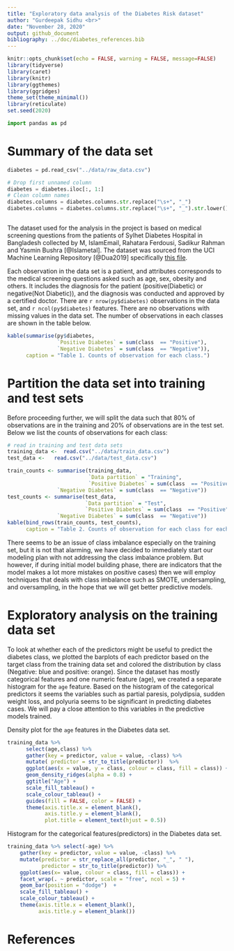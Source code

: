 ```yaml
---
title: "Exploratory data analysis of the Diabetes Risk dataset"
author: "Gurdeepak Sidhu <br>"
date: "November 28, 2020"
output: github_document
bibliography: ../doc/diabetes_references.bib
---
```


```r
knitr::opts_chunk$set(echo = FALSE, warning = FALSE, message=FALSE)
library(tidyverse)
library(caret)
library(knitr)
library(ggthemes)
library(ggridges)
theme_set(theme_minimal())
library(reticulate)
set.seed(2020)
```


```python
import pandas as pd

```

# Summary of the data set

```python
diabetes = pd.read_csv("../data/raw_data.csv")

# Drop first unnamed column
diabetes = diabetes.iloc[:, 1:]
# Clean column names
diabetes.columns = diabetes.columns.str.replace("\s+", "_")
diabetes.columns = diabetes.columns.str.replace("\s+", "_").str.lower()



```
The dataset used for the analysis in the project is based on medical screening questions from the patients of Sylhet Diabetes Hospital in Bangladesh collected by M, IslamEmail, Rahatara Ferdousi, Sadikur Rahman and Yasmin Bushra [@Islametal]. The dataset was sourced from the UCI Machine Learning Repository [@Dua2019] specifically [this file](https://archive.ics.uci.edu/ml/machine-learning-databases/00529/diabetes_data_upload.csv).

Each observation in the data set is a patient, and attributes corresponds to the medical screening questions asked such as age, sex, obesity and others. It includes the diagnosis for the patient (positive(Diabetic) or negative(Not Diabetic)), and the diagnosis was conducted and approved by a certified doctor. There are `r nrow(py$diabetes)` observations in the data set, and `r ncol(py$diabetes)` features. There are no observations with missing values in the data set. The number of observations in each classes are shown in the table below.


```r
kable(summarise(py$diabetes,
                `Positive Diabetes` = sum(class  == "Positive"),
                `Negative Diabetes` = sum(class  == "Negative")),
      caption = "Table 1. Counts of observation for each class.")
```


# Partition the data set into training and test sets

Before proceeding further, we will split the data such that 80% of observations are in the training and 20% of observations are in the test set. Below we list the counts of observations for each class:

```r
# read in training and test data sets
training_data <-  read.csv("../data/train_data.csv")
test_data <-   read.csv("../data/test_data.csv")

train_counts <- summarise(training_data,
                          `Data partition` = "Training",
                          `Positive Diabetes` = sum(class  == "Positive"),
                `Negative Diabetes` = sum(class  == "Negative"))
test_counts <- summarise(test_data,
                         `Data partition` = "Test",
                         `Positive Diabetes` = sum(class  == "Positive"),
                `Negative Diabetes` = sum(class  == "Negative"))
kable(bind_rows(train_counts, test_counts),
      caption = "Table 2. Counts of observation for each class for each data partition.")
```

There seems to be an issue of class imbalance especially on the training set, but it is not that alarming, we have decided to immediately start our modeling plan with not addressing the class imbalance problem. But however, if during initial model building phase, there are indicators that the model makes a lot more mistakes on positive cases) then we will employ techniques that deals with class imbalance such as SMOTE, undersampling, and oversampling, in the hope that we will get better predictive models. 

# Exploratory analysis on the training data set

To look at whether each of the predictors might be useful to predict the diabetes class, we plotted the barplots of each predictor based on the target class from the training data set and colored the distribution by class (Negative: blue and positive: orange). Since the dataset has mostly categorical features and one numeric feature (age), we created a separate histogram for the `age` feature. Based on the histogram of the categorical predictors it seems the variables such as partial paresis, polydipsia, sudden weight loss, and polyuria seems to be significant in predicting diabetes cases. We will pay a close attention to this variables in the predictive models trained.

Density plot for the `age` features in the Diabetes data set.
```r

training_data %>% 
      select(age,class) %>% 
      gather(key = predictor, value = value, -class) %>% 
      mutate( predictor = str_to_title(predictor))  %>% 
      ggplot(aes(x = value, y = class, colour = class, fill = class)) +
      geom_density_ridges(alpha = 0.8) +
      ggtitle("Age") +
      scale_fill_tableau() +
      scale_colour_tableau() +
      guides(fill = FALSE, color = FALSE) +
      theme(axis.title.x = element_blank(),
            axis.title.y = element_blank(),
            plot.title = element_text(hjust = 0.5))
```


Histogram for the categorical features(predictors) in the Diabetes data set.
```r

training_data %>% select(-age) %>% 
    gather(key = predictor, value = value, -class) %>% 
    mutate(predictor = str_replace_all(predictor, "_", " "),
           predictor = str_to_title(predictor)) %>% 
    ggplot(aes(x= value, colour = class, fill = class)) +
    facet_wrap(. ~ predictor, scale = "free", ncol = 5) +
    geom_bar(position = "dodge")  +
    scale_fill_tableau() +
    scale_colour_tableau() +
    theme(axis.title.x = element_blank(),
          axis.title.y = element_blank())
```



# References